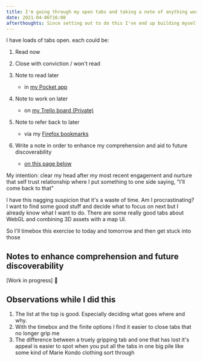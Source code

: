 ```yaml
---
title: I'm going through my open tabs and taking a note of anything worth keeping. It's my first day on the bench and this is helping me to take stock of different things I am interested in and make plans for what to do next
date: 2021-04-06T16:08
afterthoughts: Since setting out to do this I've end up building myself this site in order to take these notes. I guess I don't respect timeboxes when it's my first few days on the bench 🤷
---
```


I have loads of tabs open. each could be:

1. Read now
1. Close with conviction / won't read
1. Note to read later

   - in <a href="https://getpocket.com/@bz1gad88pjS23Ae27dT0gRDT5aA8p917e03Z88z459qp8ey493d62u93k85jh8eb">my Pocket app</a>

1. Note to work on later

   - on <a href="https://trello.com/b/cwtapAZZ/to-do">my Trello board (Private)</a>

1. Note to refer back to later

   - via my <a href="https://support.mozilla.org/en-US/kb/bookmarks-firefox">Firefox bookmarks</a>

1. Write a note in order to enhance my comprehension and aid to future discoverability

   - <a href="#noted-here">on this page below</a>

My intention: clear my head after my most recent engagement and nurture that self trust relationship where I put something to one side saying, "I'll come back to that"

I have this nagging suspicion that it's a waste of time. Am I procrastinating? I want to find some good stuff and decide what to focus on next but I already know what I want to do. There are <Link to="/notes/on-creating-digital-maps">some really good tabs about WebGL and combining 3D assets with a map UI.</Link>

So I'll timebox this exercise to today and tomorrow and then get stuck into <Link to="/notes/on-creating-digital-maps">those</Link>

<a name="noted-here" />

## Notes to enhance comprehension and future discoverability

[Work in progress] <Emoji label="fingers-crossed">🤞</Emoji>

## Observations while I did this

1. The list at the top is good. Especially deciding what goes where and why.
1. With the timebox and the finite options I find it easier to close tabs that no longer grip me
1. The difference between a truely gripping tab and one that has lost it's appeal is easier to spot when you put all the tabs in one big pile like some kind of Marie Kondo clothing sort through
